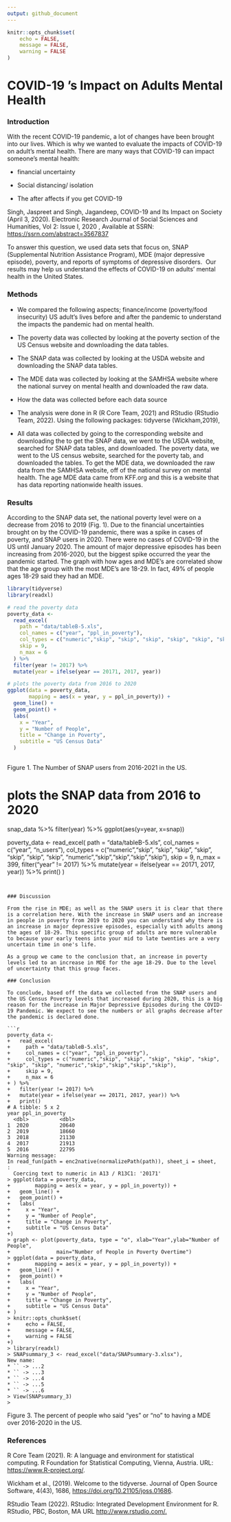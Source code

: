 ```yaml
---
output: github_document
---
```


```r
knitr::opts_chunk$set(
    echo = FALSE,
    message = FALSE,
    warning = FALSE
)
```

# COVID-19 's Impact on Adults Mental Health

### Introduction

With the recent COVID-19 pandemic, a lot of changes have been brought into our lives. Which is why we wanted to evaluate the impacts of COVID-19 on adult's mental health. There are many ways that COVID-19 can impact someone's mental health:

-   financial uncertainty

-   Social distancing/ isolation

-   The after affects if you get COVID-19

Singh, Jaspreet and Singh, Jagandeep, COVID-19 and Its Impact on Society (April 3, 2020). Electronic Research Journal of Social Sciences and Humanities, Vol 2: Issue I, 2020 , Available at SSRN: <https://ssrn.com/abstract=3567837>

To answer this question, we used data sets that focus on, SNAP (Supplemental Nutrition Assistance Program), MDE (major depressive episode), poverty, and reports of symptoms of depressive disorders.  Our results may help us understand the effects of COVID-19 on adults' mental health in the United States.

### Methods

-   We compared the following aspects; finance/income (poverty/food insecurity) US adult's lives before and after the pandemic to understand the impacts the pandemic had on mental health. 

-   The poverty data was collected by looking at the poverty section of the US Census website and downloading the data tables.

-   The SNAP data was collected by looking at the USDA website and downloading the SNAP data tables.

-   The MDE data was collected by looking at the SAMHSA website where the national survey on mental health and downloaded the raw data.

-   How the data was collected before each data source

-   The analysis were done in R (R Core Team, 2021) and RStudio (RStudio Team, 2022). Using the following packages: tidyverse (Wickham,2019),

-   All data was collected by going to the corresponding website and downloading the to get the SNAP data, we went to the USDA website, searched for SNAP data tables, and downloaded. The poverty data, we went to the US census website, searched for the poverty tab, and downloaded the tables. To get the MDE data, we downloaded the raw data from the SAMHSA website, off of the national survey on mental health. The age MDE data came from KFF.org and this is a website that has data reporting nationwide health issues.

### Results

According to the SNAP data set, the national poverty level were on a decrease from 2016 to 2019 (Fig. 1). Due to the financial uncertainties brought on by the COVID-19 pandemic, there was a spike in cases of poverty, and SNAP users in 2020. There were no cases of COVID-19 in the US until January 2020. The amount of major depressive episodes has been increasing from 2016-2020, but the biggest spike occurred the year the pandemic started. The graph with how ages and MDE's are correlated show that the age group with the most MDE's are 18-29. In fact, 49% of people ages 18-29 said they had an MDE.

```r

library(tidyverse)
library(readxl)

# read the poverty data
poverty_data <- 
  read_excel(
    path = "data/tableB-5.xls",
    col_names = c("year", "ppl_in_poverty"),
    col_types = c("numeric","skip", "skip", "skip", "skip", "skip", "skip", "skip", "numeric","skip","skip","skip","skip"),
    skip = 9,
    n_max = 6
  ) %>% 
  filter(year != 2017) %>% 
  mutate(year = ifelse(year == 20171, 2017, year))

# plots the poverty data from 2016 to 2020
ggplot(data = poverty_data, 
       mapping = aes(x = year, y = ppl_in_poverty)) +
  geom_line() + 
  geom_point() +
  labs(
    x = "Year",
    y = "Number of People",
    title = "Change in Poverty",
    subtitle = "US Census Data"
  )
 
```

Figure 1. The Number of SNAP users from 2016-2021 in the US.

# plots the SNAP data from 2016 to 2020
snap_data %>% 
  filter(year) %>% 
  ggplot(aes(y=year, x=snap))


poverty_data <-
  read_excel(
    path = "data/tableB-5.xls",
    col_names = c("year", "n_users"),
    col_types = c("numeric","skip", "skip", "skip", "skip", "skip", "skip", "skip", "numeric","skip","skip","skip","skip"),
skip = 9,
n_max = 399,
filter("year" != 2017) %>% 
  mutate(year = ifelse(year == 20171, 2017, year)) %>% 
  print()
)
```


### Discussion

From the rise in MDE; as well as the SNAP users it is clear that there is a correlation here. With the increase in SNAP users and an increase in people in poverty from 2019 to 2020 you can understand why there is an increase in major depressive episodes, especially with adults among the ages of 18-29. This specific group of adults are more vulnerable to because your early teens into your mid to late twenties are a very uncertain time in one's life.

As a group we came to the conclusion that, an increase in poverty levels led to an increase in MDE for the age 18-29. Due to the level of uncertainty that this group faces.

### Conclusion

To conclude, based off the data we collected from the SNAP users and the US Census Poverty levels that increased during 2020, this is a big reason for the increase in Major Depressive Episodes during the COVID-19 Pandemic. We expect to see the numbers or all graphs decrease after the pandemic is declared done.

```r
poverty_data <- 
+   read_excel(
+     path = "data/tableB-5.xls",
+     col_names = c("year", "ppl_in_poverty"),
+     col_types = c("numeric","skip", "skip", "skip", "skip", "skip", "skip", "skip", "numeric","skip","skip","skip","skip"),
+     skip = 9,
+     n_max = 6
+ ) %>% 
+   filter(year != 2017) %>% 
+   mutate(year = ifelse(year == 20171, 2017, year)) %>% 
+   print()
# A tibble: 5 x 2
year ppl_in_poverty
  <dbl>          <dbl>
1  2020          20640
2  2019          18660
3  2018          21130
4  2017          21913
5  2016          22795
Warning message:
In read_fun(path = enc2native(normalizePath(path)), sheet_i = sheet,  :
  Coercing text to numeric in A13 / R13C1: '20171'
> ggplot(data = poverty_data, 
+        mapping = aes(x = year, y = ppl_in_poverty)) +
+   geom_line() + 
+   geom_point() +
+   labs(
+     x = "Year",
+     y = "Number of People",
+     title = "Change in Poverty",
+     subtitle = "US Census Data"
+)
> graph <- plot(poverty_data, type = "o", xlab="Year",ylab="Number of People",
+               main="Number of People in Poverty Overtime")
> ggplot(data = poverty_data, 
+        mapping = aes(x = year, y = ppl_in_poverty)) +
+   geom_line() + 
+   geom_point() +
+   labs(
+     x = "Year",
+     y = "Number of People",
+     title = "Change in Poverty",
+     subtitle = "US Census Data"
+ )
> knitr::opts_chunk$set(
+     echo = FALSE,
+     message = FALSE,
+     warning = FALSE
+)
> library(readxl)
> SNAPsummary_3 <- read_excel("data/SNAPsummary-3.xlsx"),
New name:
* `` -> ...2
* `` -> ...3
* `` -> ...4
* `` -> ...5
* `` -> ...6
> View(SNAPsummary_3)
> 
```

Figure 3. The percent of people who said "yes" or "no" to having a MDE over 2016-2020 in the US.

### References

R Core Team (2021). R: A language and environment for statistical computing. R Foundation for Statistical Computing, Vienna, Austria. URL: <https://www.R-project.org/>.

Wickham et al., (2019). Welcome to the tidyverse. Journal of Open Source Software, 4(43), 1686, <https://doi.org/10.21105/joss.01686>.

RStudio Team (2022). RStudio: Integrated Development Environment for R. RStudio, PBC, Boston, MA URL <http://www.rstudio.com/.>
